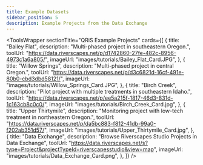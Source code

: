 ```yaml
---
title: Example Datasets 
sidebar_position: 5
description: Example Projects from the Data Exchange
---
```


<ToolsWrapper
  sectionTitle="QRiS Example Projects"
  cards={[
    {
      title: "Bailey Flat",
      description: "Multi-phased project in southeastern Oregon.",
      toolUrl: "https://data.riverscapes.net/p/d1742860-27fe-482c-8956-4973c1a6a805/",
      imageUrl: "images/tutorials/Bailey_Flat_Card.JPG",
    },
    {
      title: "Willow Springs",
      description: "Multi-phased project in central Oregon.",
      toolUrl: "https://data.riverscapes.net/p/d3c6821d-16cf-491e-80b0-cbd3dbd58121/",
      imageUrl: "images/tutorials/Willow_Springs_Card.JPG",
    },
    {
      title: "Birch Creek",
      description: "Pilot project with multiple treatments in southeastern Idaho.",
      toolUrl: "https://data.riverscapes.net/p/ee5a215f-1817-46d3-831d-1c163cb8c0c0/",
      imageUrl: "images/tutorials/Birch_Creek_Card.jpg",
    },
    {
      title: "Upper Thirtymile",
      description: "Monitoring project with low-tech treatment in northeastern Oregon.",
      toolUrl: "https://data.riverscapes.net/p/da5bc883-f812-41db-99a0-f202ab351d57/",
      imageUrl: "images/tutorials/Upper_Thirtymile_Card.jpg",
    },
    {
      title: "Data Exchange",
      description: "Browse Riverscapes Studio Projects in Data Exchange",
      toolUrl: "https://data.riverscapes.net/s?type=Project&projectTypeId=riverscapesstudio&view=map",
      imageUrl: "images/tutorials/Data_Exchange_Card.png",
    },
  ]}
/>